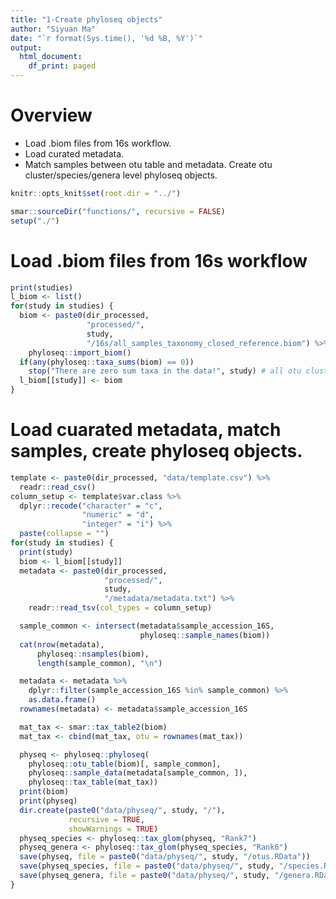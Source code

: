 ```yaml
---
title: "1-Create phyloseq objects"
author: "Siyuan Ma"
date: "`r format(Sys.time(), '%d %B, %Y')`"
output:
  html_document:
    df_print: paged
---
```

# Overview
- Load .biom files from 16s workflow.
- Load curated metadata. 
- Match samples between otu table and metadata. Create otu cluster/species/genera level phyloseq objects.

```r
knitr::opts_knit$set(root.dir = "../")
```

```r
smar::sourceDir("functions/", recursive = FALSE)
setup("./")
```

# Load .biom files from 16s workflow

```r
print(studies)
l_biom <- list()
for(study in studies) {
  biom <- paste0(dir_processed, 
                 "processed/", 
                 study, 
                 "/16s/all_samples_taxonomy_closed_reference.biom") %>% 
    phyloseq::import_biom()
  if(any(phyloseq::taxa_sums(biom) == 0)) 
    stop("There are zero sum taxa in the data!", study) # all otu clusters should have at least some presence in the data, based on the pipeline
  l_biom[[study]] <- biom
}
```

# Load cuarated metadata, match samples, create phyloseq objects.

```r
template <- paste0(dir_processed, "data/template.csv") %>%
  readr::read_csv()
column_setup <- template$var.class %>%
  dplyr::recode("character" = "c",
                "numeric" = "d",
                "integer" = "i") %>%
  paste(collapse = "")
for(study in studies) {
  print(study)
  biom <- l_biom[[study]]
  metadata <- paste0(dir_processed,
                     "processed/",
                     study,
                     "/metadata/metadata.txt") %>%
    readr::read_tsv(col_types = column_setup)

  sample_common <- intersect(metadata$sample_accession_16S,
                             phyloseq::sample_names(biom))
  cat(nrow(metadata),
      phyloseq::nsamples(biom),
      length(sample_common), "\n")

  metadata <- metadata %>%
    dplyr::filter(sample_accession_16S %in% sample_common) %>%
    as.data.frame()
  rownames(metadata) <- metadata$sample_accession_16S

  mat_tax <- smar::tax_table2(biom)
  mat_tax <- cbind(mat_tax, otu = rownames(mat_tax))

  physeq <- phyloseq::phyloseq(
    phyloseq::otu_table(biom)[, sample_common],
    phyloseq::sample_data(metadata[sample_common, ]),
    phyloseq::tax_table(mat_tax))
  print(biom)
  print(physeq)
  dir.create(paste0("data/physeq/", study, "/"),
             recursive = TRUE,
             showWarnings = TRUE)
  physeq_species <- phyloseq::tax_glom(physeq, "Rank7")
  physeq_genera <- phyloseq::tax_glom(physeq_species, "Rank6")
  save(physeq, file = paste0("data/physeq/", study, "/otus.RData"))
  save(physeq_species, file = paste0("data/physeq/", study, "/species.RData"))
  save(physeq_genera, file = paste0("data/physeq/", study, "/genera.RData"))
}
```